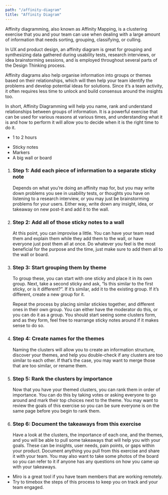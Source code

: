 ```yaml
---
path: "/affinity-diagram"
title: "Affinity Diagram"
---
```






<MethodLayout pageTitle={props.pageContext.frontmatter.title} method={currentMethod}>
  <SEO title={props.pageContext.frontmatter.title} />

<MethodSectionWhatIs method={currentMethod} title="What is Affinity Diagramming?">
  <p>
    Affinity diagramming, also known as Affinity Mapping, is a clustering exercise that you and your team can use when dealing with a large amount of information that needs sorting, grouping, classifying, or culling. 
  </p>
  <p>
    In UX and product design, an affinity diagram is great for grouping and synthesizing data gathered during usability tests, research interviews, or idea brainstorming sessions, and is employed throughout several parts of the Design Thinking process. 
  </p>
  <p>
    Affinity diagrams also help organise information into groups or themes based on their relationships, which will then help your team identify the problems and develop potential ideas for solutions. Since it’s a team activity, it often requires less time to unlock and build consensus around the insights too. 
  </p>
  <p>
    In short, Affinity Diagramming will help you name, rank and understand relationships between groups of information. It is a powerful exercise that can be used for various reasons at various times, and understanding what it is and how to perform it will allow you to decide when it is the right time to do it.
  </p>
</MethodSectionWhatIs>

<MethodSectionNeeds title="What do you need for an Affinity Diagram?">
  <MethodSectionNeedsPartial type="time">
    <ul>
      <li>1 to 2 hours</li>
    </ul>
  </MethodSectionNeedsPartial>
  <MethodSectionNeedsPartial type="materials">
    <ul>
      <li>Sticky notes</li>
      <li>Markers</li>
      <li>A big wall or board</li>
    </ul>
  </MethodSectionNeedsPartial>
</MethodSectionNeeds>

<MethodSectionSteps method={currentMethod} title="How do you create an Affinity Diagram?">
  <ol>
    <li>
      <h3>Step 1: Add each piece of information to a separate sticky note</h3>
      Depends on what you’re doing an affinity map for, but you may write down problems you see in usability tests, or thoughts you have on listening to a research interview, or you may just be brainstorming problems for your users. Either way, write down any insight, idea, or takeaway on new post-it and add it to the wall.
    </li>
    <li>
      <h3>Step 2: Add all of those sticky notes to a wall</h3>
      At this point, you can improvise a little. You can have your team read them and explain them while they add them to the wall, or have everyone just post them all at once. Do whatever you feel is the most beneficial for the purpose and the time, just make sure to add them all to the wall or board.
    </li>
    <li>
      <h3>Step 3: Start grouping them by theme</h3>
      <p>
        To group these, you can start with one sticky and place it in its own group. Next, take a second sticky and ask, “Is this similar to the first sticky, or is it different?”. If it’s similar, add it to the existing group. If it’s different, create a new group for it. 
      </p>
      <p>
        Repeat the process by placing similar stickies together, and different ones in their own group. You can either have the moderator do this, or you can do it as a group. You should start seeing some clusters form, and as they form, feel free to rearrange sticky notes around if it makes sense to do so.
      </p>
    </li>
    <li>
      <h3>Step 4: Create names for the themes</h3>
      Naming the clusters will allow you to create an information structure, discover your themes, and help you double-check if any clusters are too similar to each other. If that’s the case, you may want to merge those that are too similar, or rename them.
    </li>
    <li>
      <h3>Step 5: Rank the clusters by importance</h3>
      Now that you have your themed clusters, you can rank them in order of importance. You can do this by taking votes or asking everyone to go around and mark their top choices next to the theme. You may want to review the goals of this exercise so you can be sure everyone is on the same page before you begin to rank them.
    </li>
    <li>
      <h3>Step 6: Document the takeaways from this exercise</h3>
      Have a look at the clusters, the importance of each one, and the themes, and you will be able to pull some takeaways that will help you with your goals. These can be insights, user needs, pain points, or gaps within your product. Document anything you pull from this exercise and share it with your team. You may also want to take some photos of the board so you can refer to it if anyone has any questions on how you came up with your takeaways.
    </li>
  </ol>
</MethodSectionSteps>

<MethodSectionTips method={currentMethod} title="Tips for a great Affinity Diagram">
  <ul>
    <li>
      Miro is a great tool if you have team members that are working remotely.
    </li>
    <li>
      Try to timebox the steps of this process to keep you on track and your team engaged.
    </li>
  </ul>
</MethodSectionTips>

<MethodSectionResources method={currentMethod} />

</MethodLayout>
